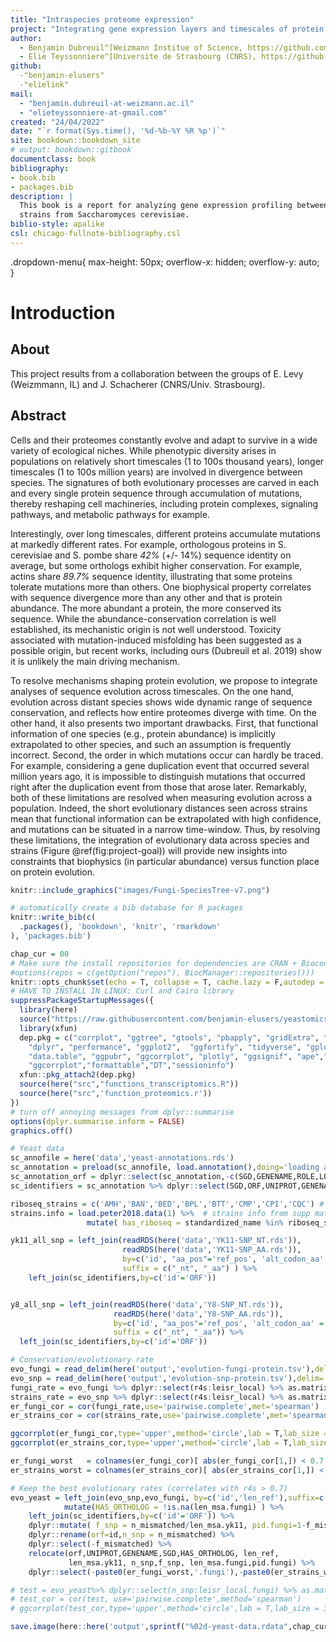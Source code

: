```yaml
--- 
title: "Intraspecies proteome expression"
project: "Integrating gene expression layers and timescales of protein evolution from distant species to populations"
author: 
  - Benjamin Dubreuil^[Weizmann Institue of Science, https://github.com/benjamin-elusers/]
  - Elie Teyssonniere^[Universite de Strasbourg (CNRS), https://github.com/elielink/]
github: 
  -"benjamin-elusers"
  -"elielink"
mail: 
  - "benjamin.dubreuil-at-weizmann.ac.il"
  - "elieteyssonniere-at-gmail.com"
created: "24/04/2022"
date: "`r format(Sys.time(), '%d-%b-%Y %R %p')`"
site: bookdown::bookdown_site
# output: bookdown::gitbook
documentclass: book
bibliography:
- book.bib
- packages.bib
description: |
  This book is a report for analyzing gene expression profiling between 8 isolated
  strains from Saccharomyces cerevisiae.
biblio-style: apalike
csl: chicago-fullnote-bibliography.csl
---
```


.dropdown-menu{
    max-height: 50px;
    overflow-x: hidden;
    overflow-y: auto;
}

# Introduction

## About

This project results from a collaboration between the groups of E. Levy (Weizmmann, IL)
and J. Schacherer (CNRS/Univ. Strasbourg). 

## Abstract

Cells and their proteomes constantly evolve and adapt to survive in a wide
variety of ecological niches. While phenotypic diversity arises in populations
on relatively short timescales (1 to 100s thousand years), longer timescales (1
to 100s million years) are involved in divergence between species. The
signatures of both evolutionary processes are carved in each and every single
protein sequence through accumulation of mutations, thereby reshaping cell
machineries, including protein complexes, signaling pathways, and metabolic
pathways for example.

Interestingly, over long timescales, different proteins accumulate mutations at
markedly different rates. For example, orthologous proteins in S. cerevisiae and
S. pombe share *42%* (+/- 14%) sequence identity on average, but some orthologs
exhibit higher conservation. For example, actins share *89.7%* sequence identity,
illustrating that some proteins tolerate mutations more than others. One
biophysical property correlates with sequence divergence more than any other and
that is protein abundance. The more abundant a protein, the more conserved its
sequence. While the abundance-conservation correlation is well established,
its mechanistic origin is not well understood. Toxicity associated with
mutation-induced misfolding has been suggested as a possible origin, but recent
works, including ours (Dubreuil et al. 2019) show it is unlikely
the main driving mechanism.

To resolve mechanisms shaping protein evolution, we propose to integrate
analyses of sequence evolution across timescales. On the one hand, evolution
across distant species shows wide dynamic range of sequence conservation, and
reflects how entire proteomes diverge with time. On the other hand, it also
presents two important drawbacks. First, that functional information of one
species (e.g., protein abundance) is implicitly extrapolated to other species,
and such an assumption is frequently incorrect. Second, the order in which
mutations occur can hardly be traced. For example, considering a gene
duplication event that occurred several million years ago, it is impossible to
distinguish mutations that occurred right after the duplication event from those
that arose later. Remarkably, both of these limitations are resolved when
measuring evolution across a population. Indeed, the short evolutionary
distances seen across strains mean that functional information can be
extrapolated with high confidence, and mutations can be situated in a narrow
time-window. Thus, by resolving these limitations, the integration of
evolutionary data across species and strains (Figure \@ref(fig:project-goal))
will provide new insights into constraints that biophysics (in particular
abundance) versus function place on protein evolution.

```r
knitr::include_graphics("images/Fungi-SpeciesTree-v7.png")
```

```r
# automatically create a bib database for R packages
knitr::write_bib(c(
  .packages(), 'bookdown', 'knitr', 'rmarkdown'
), 'packages.bib')
```


```r
chap_cur = 00
# Make sure the install repositories for dependencies are CRAN + Bioconductor
#options(repos = c(getOption("repos"), BiocManager::repositories()))
knitr::opts_chunk$set(echo = T, collapse = T, cache.lazy = F,autodep = T, warning = F)
# HAVE TO INSTALL IN LINUX: Curl and Cairo library
suppressPackageStartupMessages({
  library(here)
  source("https://raw.githubusercontent.com/benjamin-elusers/yeastomics/main/src/__setup_yeastomics__.r")
  library(xfun)
  dep.pkg = c("corrplot", "ggtree", "gtools", "pbapply", "gridExtra", "GGally",
    "dplyr", "performance", "ggplot2",  "ggfortify", "tidyverse", "gplots",
    "data.table", "ggpubr", "ggcorrplot", "plotly", "ggsignif", "ape","kableExtra",
    "ggcorrplot","formattable","DT","sessioninfo")
  xfun::pkg_attach2(dep.pkg)
  source(here("src","functions_transcriptomics.R"))
  source(here("src",'function_proteomics.r'))
})
# turn off annoying messages from dplyr::summarise
options(dplyr.summarise.inform = FALSE)
graphics.off()

# Yeast data
sc_annofile = here('data','yeast-annotations.rds')
sc_annotation = preload(sc_annofile, load.annotation(),doing='loading annotations data for yeast...')
sc_annotation_orf = dplyr::select(sc_annotation,-c(SGD,GENENAME,ROLE,LOC,COMPLEX,node,nprot,nsp,taxon))
sc_identifiers = sc_annotation %>% dplyr::select(SGD,ORF,UNIPROT,GENENAME)

riboseq_strains = c('AMH','BAN','BED','BPL','BTT','CMP','CPI','CQC') # Strains with riboseq data (on 14/01/21)
strains.info = load.peter2018.data(1) %>%  # strains info from supp mat of Science paper
                 mutate( has_riboseq = standardized_name %in% riboseq_strains)

yk11_all_snp = left_join(readRDS(here('data','YK11-SNP_NT.rds')),
                         readRDS(here('data','YK11-SNP_AA.rds')), 
                         by=c('id', "aa_pos"='ref_pos', 'alt_codon_aa' = 'alt_aa'), 
                         suffix = c("_nt", "_aa") ) %>%
    left_join(sc_identifiers,by=c('id'='ORF'))


y8_all_snp = left_join(readRDS(here('data','Y8-SNP_NT.rds')),
                       readRDS(here('data','Y8-SNP_AA.rds')), 
                       by=c('id', "aa_pos"='ref_pos', 'alt_codon_aa' = 'alt_aa'),
                       suffix = c("_nt", "_aa")) %>% 
  left_join(sc_identifiers,by=c('id'='ORF'))

# Conservation/evolutionary rate
evo_fungi = read_delim(here('output','evolution-fungi-protein.tsv'),delim='\t') 
evo_snp = read_delim(here('output','evolution-snp-protein.tsv'),delim='\t') 
fungi_rate = evo_fungi %>% dplyr::select(r4s:leisr_local) %>% as.matrix
strains_rate = evo_snp %>% dplyr::select(r4s:leisr_local) %>% as.matrix
er_fungi_cor = cor(fungi_rate,use='pairwise.complete',met='spearman')
er_strains_cor = cor(strains_rate,use='pairwise.complete',met='spearman')

ggcorrplot(er_fungi_cor,type='upper',method='circle',lab = T,lab_size = 3, title='fungi evo. rate')
ggcorrplot(er_strains_cor,type='upper',method='circle',lab = T,lab_size = 3, title='strains evo. rate')

er_fungi_worst   = colnames(er_fungi_cor)[ abs(er_fungi_cor[1,]) < 0.7 ]
er_strains_worst = colnames(er_strains_cor)[ abs(er_strains_cor[1,]) < 0.7 ]

# Keep the best evolutionary rates (correlates with r4s > 0.7)
evo_yeast = left_join(evo_snp,evo_fungi, by=c('id','len_ref'),suffix=c('.yk11','.fungi')) %>% 
            mutate(HAS_ORTHOLOG = !is.na(len_msa.fungi) ) %>% 
    left_join(sc_identifiers,by=c('id'='ORF')) %>% 
    dplyr::mutate( f_snp = n_mismatched/len_msa.yk11, pid.fungi=1-f_mismatched) %>%
    dplyr::rename(orf=id,n_snp = n_mismatched) %>%
    dplyr::select(-f_mismatched) %>%
    relocate(orf,UNIPROT,GENENAME,SGD,HAS_ORTHOLOG, len_ref,
             len_msa.yk11, n_snp,f_snp, len_msa.fungi,pid.fungi) %>% 
    dplyr::select(-paste0(er_fungi_worst,'.fungi'),-paste0(er_strains_worst,'.yk11'))

# test = evo_yeast%>% dplyr::select(n_snp:leisr_local.fungi) %>% as.matrix()
# test_cor = cor(test, use='pairwise.complete',method='spearman')
# ggcorrplot(test_cor,type='upper',method='circle',lab = T,lab_size = 3, title='')
```

```r
save.image(here::here('output',sprintf("%02d-yeast-data.rdata",chap_cur)))
```